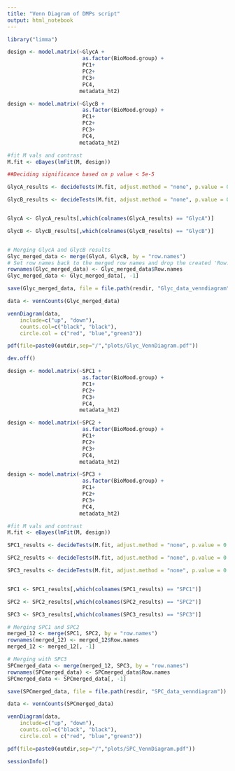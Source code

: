 ```yaml
---
title: "Venn Diagram of DMPs script"
output: html_notebook
---
```


```r
library("limma")
```


```r
design <- model.matrix(~GlycA + 
                        as.factor(BioMood.group) +
                        PC1+
                        PC2+
                        PC3+
                        PC4,
                       metadata_ht2)

design <- model.matrix(~GlycB + 
                        as.factor(BioMood.group) +
                        PC1+
                        PC2+
                        PC3+
                        PC4,
                       metadata_ht2)

#fit M vals and contrast
M.fit <- eBayes(lmFit(M, design))

##Deciding significance based on p value < 5e-5

GlycA_results <- decideTests(M.fit, adjust.method = "none", p.value = 0.00005)

GlycB_results <- decideTests(M.fit, adjust.method = "none", p.value = 0.00005)


GlycA <- GlycA_results[,which(colnames(GlycA_results) == "GlycA")]

GlycB <- GlycB_results[,which(colnames(GlycB_results) == "GlycB")]


# Merging GlycA and GlycB results
Glyc_merged_data <- merge(GlycA, GlycB, by = "row.names")
# Set row names back to the merged row names and drop the created 'Row.names' column
rownames(Glyc_merged_data) <- Glyc_merged_data$Row.names
Glyc_merged_data <- Glyc_merged_data[, -1]

save(Glyc_merged_data, file = file.path(resdir, "Glyc_data_venndiagram"))

data <- vennCounts(Glyc_merged_data)

vennDiagram(data, 
    include=c("up", "down"),
    counts.col=c("black", "black"),
    circle.col = c("red", "blue","green3"))

pdf(file=paste0(outdir,sep="/","plots/Glyc_VennDiagram.pdf"))

dev.off()

```

```r
design <- model.matrix(~SPC1 + 
                        as.factor(BioMood.group) +
                        PC1+
                        PC2+
                        PC3+
                        PC4,
                       metadata_ht2)

design <- model.matrix(~SPC2 + 
                        as.factor(BioMood.group) +
                        PC1+
                        PC2+
                        PC3+
                        PC4,
                       metadata_ht2)

design <- model.matrix(~SPC3 + 
                        as.factor(BioMood.group) +
                        PC1+
                        PC2+
                        PC3+
                        PC4,
                       metadata_ht2)

#fit M vals and contrast
M.fit <- eBayes(lmFit(M, design))

SPC1_results <- decideTests(M.fit, adjust.method = "none", p.value = 0.00005)

SPC2_results <- decideTests(M.fit, adjust.method = "none", p.value = 0.00005)

SPC3_results <- decideTests(M.fit, adjust.method = "none", p.value = 0.00005)


SPC1 <- SPC1_results[,which(colnames(SPC1_results) == "SPC1")]

SPC2 <- SPC2_results[,which(colnames(SPC2_results) == "SPC2")]

SPC3 <- SPC3_results[,which(colnames(SPC3_results) == "SPC3")]

# Merging SPC1 and SPC2
merged_12 <- merge(SPC1, SPC2, by = "row.names")
rownames(merged_12) <- merged_12$Row.names
merged_12 <- merged_12[, -1]

# Merging with SPC3
SPCmerged_data <- merge(merged_12, SPC3, by = "row.names")
rownames(SPCmerged_data) <- SPCmerged_data$Row.names
SPCmerged_data <- SPCmerged_data[, -1]

save(SPCmerged_data, file = file.path(resdir, "SPC_data_venndiagram"))

data <- vennCounts(SPCmerged_data)

vennDiagram(data, 
    include=c("up", "down"),
    counts.col=c("black", "black"),
    circle.col = c("red", "blue","green3"))

pdf(file=paste0(outdir,sep="/","plots/SPC_VennDiagram.pdf"))

```

```r
sessionInfo()
```



